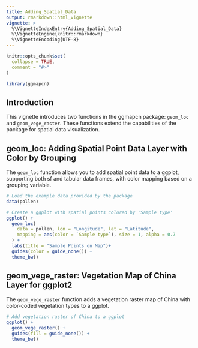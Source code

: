 ```yaml
---
title: Adding_Spatial_Data
output: rmarkdown::html_vignette
vignette: >
  %\VignetteIndexEntry{Adding_Spatial_Data}
  %\VignetteEngine{knitr::rmarkdown}
  %\VignetteEncoding{UTF-8}
---
```


```r
knitr::opts_chunk$set(
  collapse = TRUE,
  comment = "#>"
)
```

```r
library(ggmapcn)
```

## Introduction

This vignette introduces two functions in the ggmapcn package: `geom_loc` and `geom_vege_raster`. These functions extend the capabilities of the package for spatial data visualization.

## geom_loc: Adding Spatial Point Data Layer with Color by Grouping

The `geom_loc` function allows you to add spatial point data to a ggplot, supporting both sf and tabular data frames, with color mapping based on a grouping variable.

```r
# Load the example data provided by the package
data(pollen)

# Create a ggplot with spatial points colored by 'Sample type'
ggplot() +
  geom_loc(
    data = pollen, lon = "Longitude", lat = "Latitude",
    mapping = aes(color = `Sample type`), size = 1, alpha = 0.7
  ) +
  labs(title = "Sample Points on Map")+
  guides(color = guide_none()) +
  theme_bw()
```

## geom_vege_raster: Vegetation Map of China Layer for ggplot2

The `geom_vege_raster` function adds a vegetation raster map of China with color-coded vegetation types to a ggplot.

```r
# Add vegetation raster of China to a ggplot
ggplot() +
  geom_vege_raster() +
  guides(fill = guide_none()) +
  theme_bw()
```
